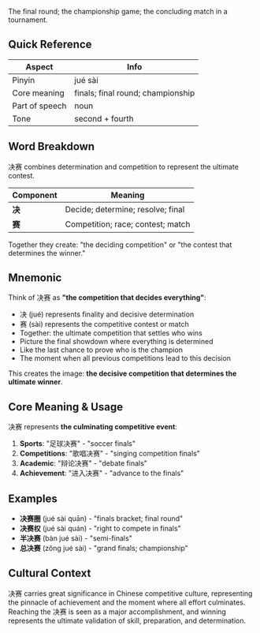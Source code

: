The final round; the championship game; the concluding match in a tournament.

## Quick Reference

| Aspect         | Info                              |
| -------------- | --------------------------------- |
| Pinyin         | jué sài                           |
| Core meaning   | finals; final round; championship |
| Part of speech | noun                              |
| Tone           | second + fourth                   |

## Word Breakdown

决赛 combines determination and competition to represent the ultimate contest.

| Component | Meaning                           |
| --------- | --------------------------------- |
| **决**    | Decide; determine; resolve; final |
| **赛**    | Competition; race; contest; match |

Together they create: "the deciding competition" or "the contest that determines the winner."

## Mnemonic

Think of 决赛 as **"the competition that decides everything"**:

- 决 (jué) represents finality and decisive determination
- 赛 (sài) represents the competitive contest or match
- Together: the ultimate competition that settles who wins
- Picture the final showdown where everything is determined
- Like the last chance to prove who is the champion
- The moment when all previous competitions lead to this decision

This creates the image: **the decisive competition that determines the ultimate winner**.

## Core Meaning & Usage

决赛 represents **the culminating competitive event**:

1. **Sports**: "足球决赛" - "soccer finals"
2. **Competitions**: "歌唱决赛" - "singing competition finals"
3. **Academic**: "辩论决赛" - "debate finals"
4. **Achievement**: "进入决赛" - "advance to the finals"

## Examples

- **决赛圈** (jué sài quān) - "finals bracket; final round"
- **决赛权** (jué sài quán) - "right to compete in finals"
- **半决赛** (bàn jué sài) - "semi-finals"
- **总决赛** (zǒng jué sài) - "grand finals; championship"

## Cultural Context

决赛 carries great significance in Chinese competitive culture, representing the pinnacle of
achievement and the moment where all effort culminates. Reaching the 决赛 is seen as a major
accomplishment, and winning represents the ultimate validation of skill, preparation, and
determination.
